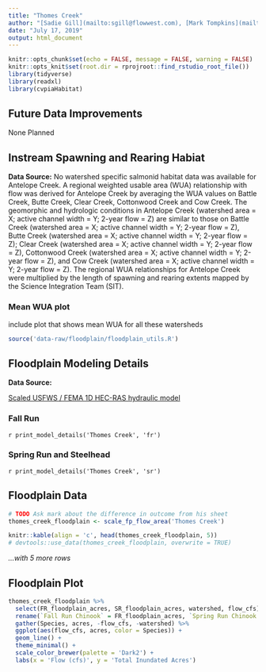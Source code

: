 ```yaml
---
title: "Thomes Creek"
author: "[Sadie Gill](mailto:sgill@flowwest.com), [Mark Tompkins](mailto:mtompkins@flowwest.com), [Erin Cain](mailto:ecain@flowwest.com)"
date: "July 17, 2019"
output: html_document
---
```


```r
knitr::opts_chunk$set(echo = FALSE, message = FALSE, warning = FALSE)
knitr::opts_knit$set(root.dir = rprojroot::find_rstudio_root_file())
library(tidyverse)
library(readxl)
library(cvpiaHabitat)
```

## Future Data Improvements
None Planned 

## Instream Spawning and Rearing Habiat

**Data Source:** 
No watershed specific salmonid habitat data was available for Antelope Creek. A regional weighted usable area (WUA) relationship with flow was derived for Antelope Creek by averaging the WUA values on Battle Creek, Butte Creek, Clear Creek, Cottonwood Creek and Cow Creek. The geomorphic and hydrologic conditions in Antelope Creek (watershed area = X; active channel width = Y; 2-year flow = Z) are similar to those on Battle Creek (watershed area = X; active channel width = Y; 2-year flow = Z), Butte Creek (watershed area = X; active channel width = Y; 2-year flow = Z); Clear Creek (watershed area = X; active channel width = Y; 2-year flow = Z), Cottonwood Creek (watershed area = X; active channel width = Y; 2-year flow = Z), and Cow Creek (watershed area = X; active channel width = Y; 2-year flow = Z). The regional WUA relationships for Antelope Creek were multiplied by the length of spawning and rearing extents mapped by the Science Integration Team (SIT).  

### Mean WUA plot 

include plot that shows mean WUA for all these watersheds

```r
source('data-raw/floodplain/floodplain_utils.R')
```

## Floodplain Modeling Details

**Data Source:** 

[Scaled USFWS / FEMA 1D HEC-RAS hydraulic model](https://s3-us-west-2.amazonaws.com/cvpiahabitat-r-package/cvpia-sit-model-inputs/CVPIA+Annual+Progress+Report+Fiscal+Year+2017.pdf)

### Fall Run
`r print_model_details('Thomes Creek', 'fr')`

### Spring Run and Steelhead
`r print_model_details('Thomes Creek', 'sr')`

## Floodplain Data

```r
# TODO Ask mark about the difference in outcome from his sheet
thomes_creek_floodplain <- scale_fp_flow_area('Thomes Creek')

knitr::kable(align = 'c', head(thomes_creek_floodplain, 5)) 
# devtools::use_data(thomes_creek_floodplain, overwrite = TRUE)
```

*...with 5 more rows*

## Floodplain Plot
```r
thomes_creek_floodplain %>% 
  select(FR_floodplain_acres, SR_floodplain_acres, watershed, flow_cfs) %>%
  rename(`Fall Run Chinook` = FR_floodplain_acres, `Spring Run Chinook and Steelhead` = SR_floodplain_acres) %>% 
  gather(Species, acres, -flow_cfs, -watershed) %>% 
  ggplot(aes(flow_cfs, acres, color = Species)) +
  geom_line() +
  theme_minimal() +
  scale_color_brewer(palette = 'Dark2') +
  labs(x = 'Flow (cfs)', y = 'Total Inundated Acres')
```
